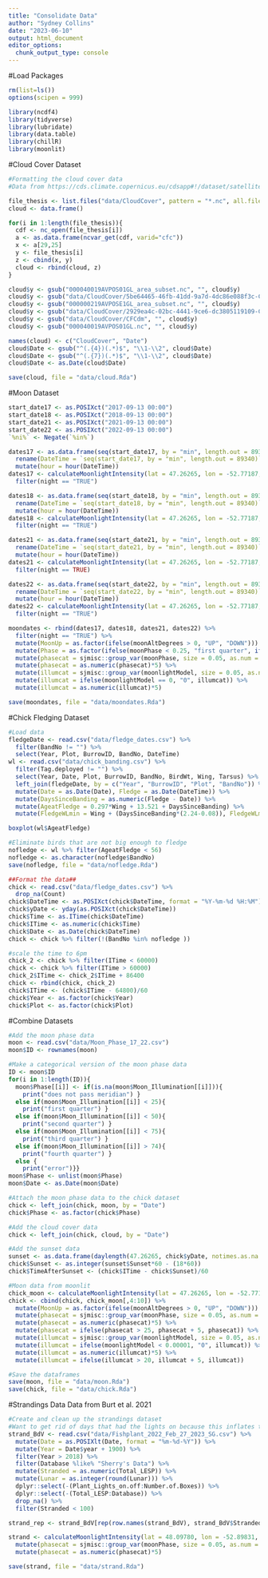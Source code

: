 ```yaml
---
title: "Consolidate Data"
author: "Sydney Collins"
date: "2023-06-10"
output: html_document
editor_options: 
  chunk_output_type: console
---
```


#Load Packages
```r
rm(list=ls())
options(scipen = 999)

library(ncdf4)
library(tidyverse)
library(lubridate)
library(data.table)
library(chillR)
library(moonlit)
```

#Cloud Cover Dataset
```r
#Formatting the cloud cover data
#Data from https://cds.climate.copernicus.eu/cdsapp#!/dataset/satellite-cloud-properties?tab=form

file_thesis <- list.files("data/CloudCover", pattern = "*.nc", all.files = TRUE, full.names = TRUE)
cloud <- data.frame()

for(i in 1:length(file_thesis)){
  cdf <- nc_open(file_thesis[i])
  a <- as.data.frame(ncvar_get(cdf, varid="cfc"))
  x <- a[29,25]
  y <- file_thesis[i]
  z <- cbind(x, y)
  cloud <- rbind(cloud, z)
}

cloud$y <- gsub("000040019AVPOS01GL_area_subset.nc", "", cloud$y)
cloud$y <- gsub("data/CloudCover/5be64465-46fb-41dd-9a7d-4dc86e088f3c-CFCdm", "", cloud$y)
cloud$y <- gsub("000000219AVPOSE1GL_area_subset.nc", "", cloud$y)
cloud$y <- gsub("data/CloudCover/2929ea4c-02bc-4441-9ce6-dc3805119109-CFCdm", "", cloud$y)
cloud$y <- gsub("data/CloudCover/CFCdm", "", cloud$y)
cloud$y <- gsub("000040019AVPOS01GL.nc", "", cloud$y)

names(cloud) <- c("CloudCover", "Date")
cloud$Date <- gsub("^(.{4})(.*)$", "\\1-\\2", cloud$Date)
cloud$Date <- gsub("^(.{7})(.*)$", "\\1-\\2", cloud$Date)
cloud$Date <- as.Date(cloud$Date)

save(cloud, file = "data/cloud.Rda")
```

#Moon Dataset
```r
start_date17 <- as.POSIXct("2017-09-13 00:00")
start_date18 <- as.POSIXct("2018-09-13 00:00")
start_date21 <- as.POSIXct("2021-09-13 00:00")
start_date22 <- as.POSIXct("2022-09-13 00:00")
`%ni%` <- Negate(`%in%`)

dates17 <- as.data.frame(seq(start_date17, by = "min", length.out = 89340)) %>%
  rename(DateTime = `seq(start_date17, by = "min", length.out = 89340)`) %>%
  mutate(hour = hour(DateTime))
dates17 <- calculateMoonlightIntensity(lat = 47.26265, lon = -52.77187, date = dates17$DateTime, e = 0.26) %>%
  filter(night == "TRUE")

dates18 <- as.data.frame(seq(start_date18, by = "min", length.out = 89340)) %>%
  rename(DateTime = `seq(start_date18, by = "min", length.out = 89340)`) %>%
  mutate(hour = hour(DateTime))
dates18 <- calculateMoonlightIntensity(lat = 47.26265, lon = -52.77187, date = dates18$DateTime, e = 0.26) %>%
  filter(night == "TRUE")

dates21 <- as.data.frame(seq(start_date21, by = "min", length.out = 89340)) %>%
  rename(DateTime = `seq(start_date21, by = "min", length.out = 89340)`) %>%
  mutate(hour = hour(DateTime))
dates21 <- calculateMoonlightIntensity(lat = 47.26265, lon = -52.77187, date = dates21$DateTime, e = 0.26) %>%
  filter(night == TRUE)

dates22 <- as.data.frame(seq(start_date22, by = "min", length.out = 89340)) %>%
  rename(DateTime = `seq(start_date22, by = "min", length.out = 89340)`) %>%
  mutate(hour = hour(DateTime))
dates22 <- calculateMoonlightIntensity(lat = 47.26265, lon = -52.77187, date = dates22$DateTime, e = 0.26) %>%
  filter(night == "TRUE")

moondates <- rbind(dates17, dates18, dates21, dates22) %>%
  filter(night == "TRUE") %>%
  mutate(MoonUp = as.factor(ifelse(moonAltDegrees > 0, "UP", "DOWN"))) %>%
  mutate(Phase = as.factor(ifelse(moonPhase < 0.25, "first quarter", ifelse(moonPhase < 0.5, "second quarter", ifelse(moonPhase < 0.75, "third quarter", "fourth quarter"))))) %>%
  mutate(phasecat = sjmisc::group_var(moonPhase, size = 0.05, as.num = FALSE)) %>%
  mutate(phasecat = as.numeric(phasecat)*5) %>%
  mutate(illumcat = sjmisc::group_var(moonlightModel, size = 0.05, as.num = FALSE)) %>%
  mutate(illumcat = ifelse(moonlightModel == 0, "0", illumcat)) %>%
  mutate(illumcat = as.numeric(illumcat)*5)

save(moondates, file = "data/moondates.Rda")
```

#Chick Fledging Dataset
```r
#Load data
fledgeDate <- read.csv("data/fledge_dates.csv") %>%
  filter(BandNo != "") %>%
  select(Year, Plot, BurrowID, BandNo, DateTime)
wl <- read.csv("data/chick_banding.csv") %>%
  filter(Tag.deployed != "") %>%
  select(Year, Date, Plot, BurrowID, BandNo, BirdWt, Wing, Tarsus) %>%
  left_join(fledgeDate, by = c("Year", "BurrowID", "Plot", "BandNo")) %>%
  mutate(Date = as.Date(Date), Fledge = as.Date(DateTime)) %>%
  mutate(DaysSinceBanding = as.numeric(Fledge - Date)) %>%
  mutate(AgeatFledge = 0.297*Wing + 13.521 + DaysSinceBanding) %>%
  mutate(FledgeWLmin = Wing + (DaysSinceBanding*(2.24-0.08)), FledgeWLmax = Wing +(DaysSinceBanding*(2.24+0.08)))

boxplot(wl$AgeatFledge)

#Eliminate birds that are not big enough to fledge
nofledge <- wl %>% filter(AgeatFledge < 56)
nofledge <- as.character(nofledge$BandNo)
save(nofledge, file = "data/nofledge.Rda")
```

```r
##Format the data##
chick <- read.csv("data/fledge_dates.csv") %>%
  drop_na(Count)
chick$DateTime <- as.POSIXct(chick$DateTime, format = "%Y-%m-%d %H:%M")
chick$yDate <- yday(as.POSIXct(chick$DateTime))
chick$Time <- as.ITime(chick$DateTime)
chick$ITime <- as.numeric(chick$Time)
chick$Date <- as.Date(chick$DateTime)
chick <- chick %>% filter(!(BandNo %in% nofledge ))

#scale the time to 6pm
chick_2 <- chick %>% filter(ITime < 60000)
chick <- chick %>% filter(ITime > 60000)
chick_2$ITime <- chick_2$ITime + 86400
chick <- rbind(chick, chick_2)
chick$ITime <- (chick$ITime - 64800)/60
chick$Year <- as.factor(chick$Year)
chick$Plot <- as.factor(chick$Plot)
```

#Combine Datasets
```r
#Add the moon phase data
moon <- read.csv("data/Moon_Phase_17_22.csv")
moon$ID <- rownames(moon)

#Make a categorical version of the moon phase data
ID <- moon$ID
for(i in 1:length(ID)){
  moon$Phase[[i]] <- if(is.na(moon$Moon_Illumination[[i]])){
    print("does not pass meridian") }
  else if(moon$Moon_Illumination[[i]] < 25){
    print("first quarter") }
  else if(moon$Moon_Illumination[[i]] < 50){
    print("second quarter") } 
  else if(moon$Moon_Illumination[[i]] < 75){
    print("third quarter") }
  else if(moon$Moon_Illumination[[i]] > 74){
    print("fourth quarter") }
  else {
    print("error")}}
moon$Phase <- unlist(moon$Phase)
moon$Date <- as.Date(moon$Date)

#Attach the moon phase data to the chick dataset
chick <- left_join(chick, moon, by = "Date")
chick$Phase <- as.factor(chick$Phase)

#Add the cloud cover data
chick <- left_join(chick, cloud, by = "Date")

#Add the sunset data
sunset <- as.data.frame(daylength(47.26265, chick$yDate, notimes.as.na = FALSE))
chick$Sunset <- as.integer(sunset$Sunset*60 - (18*60))
chick$TimeAfterSunset <- (chick$ITime - chick$Sunset)/60

#Moon data from moonlit
chick_moon <- calculateMoonlightIntensity(lat = 47.26265, lon = -52.77187, date = chick$DateTime, e = 0.26)
chick <- cbind(chick, chick_moon[,4:10]) %>%
  mutate(MoonUp = as.factor(ifelse(moonAltDegrees > 0, "UP", "DOWN"))) %>%
  mutate(phasecat = sjmisc::group_var(moonPhase, size = 0.05, as.num = FALSE)) %>%
  mutate(phasecat = as.numeric(phasecat)*5) %>%
  mutate(phasecat = ifelse(phasecat > 25, phasecat + 5, phasecat)) %>%
  mutate(illumcat = sjmisc::group_var(moonlightModel, size = 0.05, as.num = FALSE)) %>%
  mutate(illumcat = ifelse(moonlightModel < 0.00001, "0", illumcat)) %>%
  mutate(illumcat = as.numeric(illumcat)*5) %>%
  mutate(illumcat = ifelse(illumcat > 20, illumcat + 5, illumcat))

#Save the dataframes
save(moon, file = "data/moon.Rda")
save(chick, file = "data/chick.Rda")
```

#Strandings Data
Data from Burt et al. 2021
```r
#Create and clean up the strandings dataset
#Want to get rid of days that had the lights on because this inflates the number of stranded birds
strand_BdV <- read.csv("data/Fishplant_2022_Feb_27_2023_SG.csv") %>%
  mutate(Date = as.POSIXlt(Date, format = "%m-%d-%Y")) %>%
  mutate(Year = Date$year + 1900) %>%
  filter(Year > 2018) %>%
  filter(Database %like% "Sherry's Data") %>%
  mutate(Stranded = as.numeric(Total_LESP)) %>%
  mutate(Lunar = as.integer(round(Lunar))) %>%
  dplyr::select(-(Plant_Lights_on.off:Number.of.Boxes)) %>%
  dplyr::select(-(Total_LESP:Database)) %>%
  drop_na() %>%
  filter(Stranded < 100)

strand_rep <- strand_BdV[rep(row.names(strand_BdV), strand_BdV$Stranded), 1:5]

strand <- calculateMoonlightIntensity(lat = 48.09780, lon = -52.89831, date = as.POSIXct(strand_rep$Date), e = 0.26) %>%
  mutate(phasecat = sjmisc::group_var(moonPhase, size = 0.05, as.num = FALSE)) %>%
  mutate(phasecat = as.numeric(phasecat)*5)

save(strand, file = "data/strand.Rda")
```